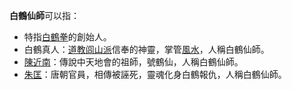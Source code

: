 
'''白鶴仙師'''可以指：
*特指[[白鶴拳|白鶴拳]]的創始人。
*白鶴真人：[[道教|道教]][[闾山派|闾山派]]信奉的神靈，掌管[[風水|風水]]，人稱白鶴仙師。
*[[陳近南|陳近南]]：傳說中天地會的祖師，號鶴仙，人稱白鶴仙師。
*[[朱匡|朱匡]]：唐朝官員，相傳被誣死，靈魂化身白鶴報仇，人稱白鶴仙師。

{{disambig|Cat=四字中國相關消歧義}}